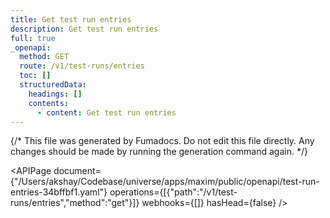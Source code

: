```yaml
---
title: Get test run entries
description: Get test run entries
full: true
_openapi:
  method: GET
  route: /v1/test-runs/entries
  toc: []
  structuredData:
    headings: []
    contents:
      - content: Get test run entries
---
```


{/* This file was generated by Fumadocs.
Do not edit this file directly. Any changes should be made by running the generation command again. */}

<APIPage document={"/Users/akshay/Codebase/universe/apps/maxim/public/openapi/test-run-entries-34bffbf1.yaml"} operations={[{"path":"/v1/test-runs/entries","method":"get"}]} webhooks={[]} hasHead={false} />
